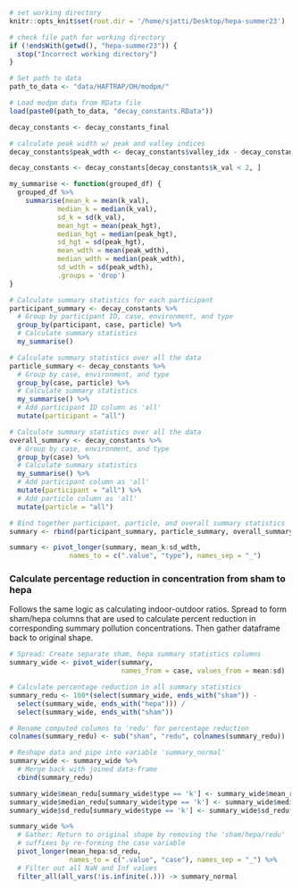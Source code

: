 
```r
# set working directory
knitr::opts_knit$set(root.dir = '/home/sjatti/Desktop/hepa-summer23')
```

```r
# check file path for working directory
if (!endsWith(getwd(), "hepa-summer23")) {
  stop("Incorrect working directory")
}
```

```r
# Set path to data
path_to_data <- "data/HAFTRAP/OH/modpm/"

# Load modpm data from RData file
load(paste0(path_to_data, "decay_constants.RData"))
```

```r
decay_constants <- decay_constants_final
```

```r
# calculate peak width w/ peak and valley indices
decay_constants$peak_wdth <- decay_constants$valley_idx - decay_constants$peak_idx
```

```r
decay_constants <- decay_constants[decay_constants$k_val < 2, ]  
```

```r
my_summarise <- function(grouped_df) {
  grouped_df %>%
    summarise(mean_k = mean(k_val),
            median_k = median(k_val), 
            sd_k = sd(k_val),
            mean_hgt = mean(peak_hgt),
            median_hgt = median(peak_hgt), 
            sd_hgt = sd(peak_hgt),
            mean_wdth = mean(peak_wdth),
            median_wdth = median(peak_wdth), 
            sd_wdth = sd(peak_wdth),
            .groups = 'drop')
}
```

```r
# Calculate summary statistics for each participant
participant_summary <- decay_constants %>%
  # Group by participant ID, case, environment, and type
  group_by(participant, case, particle) %>%
  # Calculate summary statistics
  my_summarise()
```

```r
# Calculate summary statistics over all the data
particle_summary <- decay_constants %>%
  # Group by case, environment, and type
  group_by(case, particle) %>%
  # Calculate summary statistics
  my_summarise() %>%
  # Add participant ID column as 'all'
  mutate(participant = "all")
```

```r
# Calculate summary statistics over all the data
overall_summary <- decay_constants %>%
  # Group by case, environment, and type
  group_by(case) %>%
  # Calculate summary statistics
  my_summarise() %>%
  # Add participant column as 'all'
  mutate(participant = "all") %>%
  # Add particle column as 'all'
  mutate(particle = "all")
```

```r
# Bind together participant, particle, and overall summary statistics
summary <- rbind(participant_summary, particle_summary, overall_summary)
```

```r
summary <- pivot_longer(summary, mean_k:sd_wdth,
               names_to = c(".value", "type"), names_sep = "_")
```


### Calculate percentage reduction in concentration from sham to hepa
Follows the same logic as calculating indoor-outdoor ratios. Spread to form 
sham/hepa columns that are used to calculate percent reduction in corresponding
summary pollution concentrations. Then gather dataframe back to original shape.
```r
# Spread: Create separate sham, hepa summary statistics columns
summary_wide <- pivot_wider(summary, 
                            names_from = case, values_from = mean:sd)

# Calculate percentage reduction in all summary statistics
summary_redu <- 100*(select(summary_wide, ends_with("sham")) - 
  select(summary_wide, ends_with("hepa"))) / 
  select(summary_wide, ends_with("sham"))

# Rename computed columns to 'redu' for percentage reduction
colnames(summary_redu) <- sub("sham", "redu", colnames(summary_redu))
```

```r
# Reshape data and pipe into variable 'summary_normal'
summary_wide <- summary_wide %>%
  # Merge back with joined data-frame
  cbind(summary_redu)
```

```r
summary_wide$mean_redu[summary_wide$type == 'k'] <- summary_wide$mean_redu*(-1)
summary_wide$median_redu[summary_wide$type == 'k'] <- summary_wide$median_redu*(-1)
summary_wide$sd_redu[summary_wide$type == 'k'] <- summary_wide$sd_redu*(-1)
```


```r
summary_wide %>%
  # Gather: Return to original shape by removing the 'sham/hepa/redu'
  # suffixes by re-forming the case variable
  pivot_longer(mean_hepa:sd_redu,
               names_to = c(".value", "case"), names_sep = "_") %>%
  # Filter out all NaN and Inf values
  filter_all(all_vars(!is.infinite(.))) -> summary_normal
```

